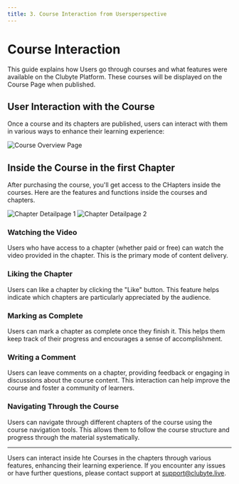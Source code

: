 ```yaml
---
title: 3. Course Interaction from Usersperspective
---
```


# Course Interaction

This guide explains how Users go through courses and what features were available on the Clubyte Platform. These courses will be displayed on the Course Page when published.

## User Interaction with the Course

Once a course and its chapters are published, users can interact with them in various ways to enhance their learning experience:

![Course Overview Page](/Course-Overview-Page.png)

## Inside the Course in the first Chapter

After purchasing the course, you'll get access to the CHapters inside the courses. Here are the features and functions inside the courses and chapters.

![Chapter Detailpage 1](/Chapter-Detailpage1.png)
![Chapter Detailpage 2](/Chapter-Detailpage2.png)

### Watching the Video

Users who have access to a chapter (whether paid or free) can watch the video provided in the chapter. This is the primary mode of content delivery.

### Liking the Chapter

Users can like a chapter by clicking the "Like" button. This feature helps indicate which chapters are particularly appreciated by the audience.

### Marking as Complete

Users can mark a chapter as complete once they finish it. This helps them keep track of their progress and encourages a sense of accomplishment.

### Writing a Comment

Users can leave comments on a chapter, providing feedback or engaging in discussions about the course content. This interaction can help improve the course and foster a community of learners.

### Navigating Through the Course

Users can navigate through different chapters of the course using the course navigation tools. This allows them to follow the course structure and progress through the material systematically.

---

Users can interact inside hte Courses in the chapters through various features, enhancing their learning experience. If you encounter any issues or have further questions, please contact support at [support@clubyte.live](mailto:support@clubyte.live).
